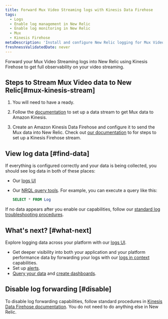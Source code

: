 ```yaml
---
title: Forward Mux Video Streaming logs with Kinesis Data Firehose
tags:
  - Logs
  - Enable log management in New Relic
  - Enable log monitoring in New Relic
  - Mux
  - Kinesis Firehose
metaDescription: 'Install and configure New Relic logging for Mux Video Streaming via Amazon Kinesis Data Firehose, so you can use our enhanced log management capabilities.'
freshnessValidatedDate: never
---
```


Forward your Mux Video Streaming logs into New Relic using Kinesis Firehose to get full observability on your video streaming.

## Steps to Stream Mux Video data to New Relic[#mux-kinesis-stream]

1. You will need to have a <InlinePopover type="licenseKey"/> ready.

2. Follow the [documentation](https://docs.mux.com/guides/system/export-amazon-kinesis-data-streams) to set up a data stream to get Mux data to Amazon Kinesis.

3. Create an Amazon Kinesis Data Firehose and configure it to send the Mux data into New Relic. Check out [our documentation](/docs/logs/forward-logs/stream-logs-using-kinesis-data-firehose/) to for steps to set up a Kinesis Firehose stream.

## View log data [#find-data]

If everything is configured correctly and your data is being collected, you should see log data in both of these places:

* Our [logs UI](https://one.newrelic.com/launcher/logger.log-launcher)
* Our [NRQL query tools](/docs/chart-builder/use-chart-builder/choose-data/use-advanced-nrql-mode-specify-data). For example, you can execute a query like this:

  ```sql
  SELECT * FROM Log
  ```

If no data appears after you enable our <InlinePopover type="logs"/> capabilities, follow our [standard log troubleshooting procedures](/docs/logs/log-management/troubleshooting/no-log-data-appears-ui/).

## What's next? [#what-next]

Explore logging data across your platform with our [logs UI](/docs/logs/log-management/ui-data/use-logs-ui/).

* Get deeper visibility into both your application and your platform performance data by forwarding your logs with our [logs in context](/docs/logs/enable-log-management-new-relic/configure-logs-context/configure-logs-context-apm-agents/) capabilities.
* Set up [alerts](/docs/alerts-applied-intelligence/new-relic-alerts/alert-conditions/create-alert-conditions/).
* [Query your data](/docs/query-your-data/explore-query-data/get-started/introduction-querying-new-relic-data/) and [create dashboards](/docs/query-your-data/explore-query-data/dashboards/introduction-dashboards/).

## Disable log forwarding [#disable]

To disable log forwarding capabilities, follow standard procedures in [Kinesis Data Firehose documentation](https://docs.aws.amazon.com/firehose/latest/dev/basic-create.html). You do not need to do anything else in New Relic.
